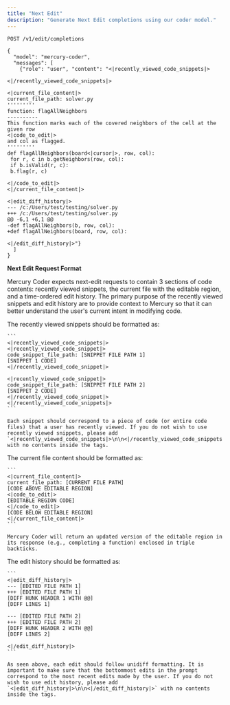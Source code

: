 ```yaml
---
title: "Next Edit"
description: "Generate Next Edit completions using our coder model."
---
```


```
POST /v1/edit/completions

{
  "model": "mercury-coder",
  "messages": [
    {"role": "user", "content": "<|recently_viewed_code_snippets|>

<|/recently_viewed_code_snippets|>

<|current_file_content|>
current_file_path: solver.py
'''''''''
function: flagAllNeighbors
----------
This function marks each of the covered neighbors of the cell at the given row
<|code_to_edit|>
and col as flagged.
'''''''''
def flagAllNeighbors(board<|cursor|>, row, col): 
 for r, c in b.getNeighbors(row, col):
 if b.isValid(r, c):
 b.flag(r, c)

<|/code_to_edit|>
<|/current_file_content|>

<|edit_diff_history|>
--- /c:/Users/test/testing/solver.py
+++ /c:/Users/test/testing/solver.py
@@ -6,1 +6,1 @@
-def flagAllNeighbors(b, row, col): 
+def flagAllNeighbors(board, row, col): 

<|/edit_diff_history|>"}
  ]
}
```

**Next Edit Request Format**

Mercury Coder expects next-edit requests to contain 3 sections of code contents: recently viewed snippets, the current file with the editable region, and a time-ordered edit history. The primary purpose of the recently viewed snippets and edit history are to provide context to Mercury so that it can better understand the user's current intent in modifying code.

<AccordionGroup>
  <Accordion title="Recently Viewed Snippets">
    The recently viewed snippets should be formatted as:

    ```
    <|recently_viewed_code_snippets|>
    <|recently_viewed_code_snippet|>
    code_snippet_file_path: [SNIPPET FILE PATH 1]
    [SNIPPET 1 CODE]
    <|/recently_viewed_code_snippet|>
    
    <|recently_viewed_code_snippet|>
    code_snippet_file_path: [SNIPPET FILE PATH 2]
    [SNIPPET 2 CODE]
    <|/recently_viewed_code_snippet|>
    <|/recently_viewed_code_snippets|>
    ```

    Each snippet should correspond to a piece of code (or entire code files) that a user has recently viewed. If you do not wish to use recently viewed snippets, please add `<|recently_viewed_code_snippets|>\n\n<|/recently_viewed_code_snippets|>` with no contents inside the tags.
  </Accordion>
  <Accordion title="Current File Content">
    The current file content should be formatted as:

    ```
    <|current_file_content|>
    current_file_path: [CURRENT FILE PATH]
    [CODE ABOVE EDITABLE REGION]
    <|code_to_edit|>
    [EDITABLE REGION CODE]
    <|/code_to_edit|>
    [CODE BELOW EDITABLE REGION]
    <|/current_file_content|>
    ```

    Mercury Coder will return an updated version of the editable region in its response (e.g., completing a function) enclosed in triple backticks.
  </Accordion>
  <Accordion title="Edit History">
    The edit history should be formatted as:

    ```
    <|edit_diff_history|>
    --- [EDITED FILE PATH 1]
    +++ [EDITED FILE PATH 1]
    [DIFF HUNK HEADER 1 WITH @@]
    [DIFF LINES 1]
    
    --- [EDITED FILE PATH 2]
    +++ [EDITED FILE PATH 2]
    [DIFF HUNK HEADER 2 WITH @@]
    [DIFF LINES 2]
    
    <|/edit_diff_history|>
    ```

    As seen above, each edit should follow unidiff formatting. It is important to make sure that the bottommost edits in the prompt correspond to the most recent edits made by the user. If you do not wish to use edit history, please add `<|edit_diff_history|>\n\n<|/edit_diff_history|>` with no contents inside the tags.
  </Accordion>
</AccordionGroup>